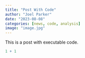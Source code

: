 ```yaml
---
title: "Post With Code"
author: "Joel Parker"
date: "2023-08-08"
categories: [news, code, analysis]
image: "image.jpg"
---
```


This is a post with executable code.

```r
1 + 1
```
